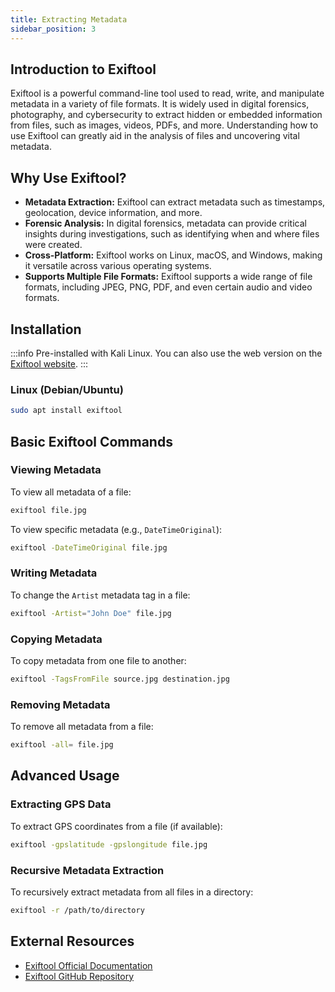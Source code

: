 ```yaml
---
title: Extracting Metadata
sidebar_position: 3
---
```


## Introduction to Exiftool

Exiftool is a powerful command-line tool used to read, write, and manipulate metadata in a variety of file formats. It is widely used in digital forensics, photography, and cybersecurity to extract hidden or embedded information from files, such as images, videos, PDFs, and more. Understanding how to use Exiftool can greatly aid in the analysis of files and uncovering vital metadata.

## Why Use Exiftool?

- **Metadata Extraction:** Exiftool can extract metadata such as timestamps, geolocation, device information, and more.
- **Forensic Analysis:** In digital forensics, metadata can provide critical insights during investigations, such as identifying when and where files were created.
- **Cross-Platform:** Exiftool works on Linux, macOS, and Windows, making it versatile across various operating systems.
- **Supports Multiple File Formats:** Exiftool supports a wide range of file formats, including JPEG, PNG, PDF, and even certain audio and video formats.

## Installation

:::info
Pre-installed with Kali Linux.
You can also use the web version on the [Exiftool website](https://exif.tools/).
:::

### Linux (Debian/Ubuntu)
```bash
sudo apt install exiftool
```

## Basic Exiftool Commands

### Viewing Metadata

To view all metadata of a file:
```bash
exiftool file.jpg
```

To view specific metadata (e.g., `DateTimeOriginal`):
```bash
exiftool -DateTimeOriginal file.jpg
```

### Writing Metadata

To change the `Artist` metadata tag in a file:
```bash
exiftool -Artist="John Doe" file.jpg
```

### Copying Metadata

To copy metadata from one file to another:
```bash
exiftool -TagsFromFile source.jpg destination.jpg
```

### Removing Metadata

To remove all metadata from a file:
```bash
exiftool -all= file.jpg
```

## Advanced Usage

### Extracting GPS Data

To extract GPS coordinates from a file (if available):
```bash
exiftool -gpslatitude -gpslongitude file.jpg
```

### Recursive Metadata Extraction

To recursively extract metadata from all files in a directory:
```bash
exiftool -r /path/to/directory
```

## External Resources

- [Exiftool Official Documentation](https://exiftool.org/)
- [Exiftool GitHub Repository](https://github.com/exiftool/exiftool)
